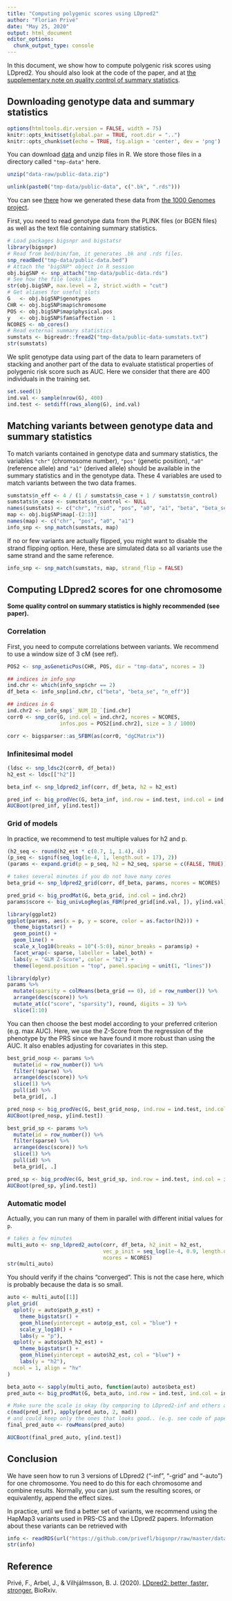 ```yaml
---
title: "Computing polygenic scores using LDpred2"
author: "Florian Privé"
date: "May 25, 2020"
output: html_document
editor_options: 
  chunk_output_type: console
---
```


In this document, we show how to compute polygenic risk scores using LDpred2.
You should also look at the code of the paper, and at [the supplementary note on quality control of summary statistics](https://github.com/privefl/paper-ldpred2/blob/master/paper/paper-ldpred2-supp.pdf).

## Downloading genotype data and summary statistics

```r
options(htmltools.dir.version = FALSE, width = 75)
knitr::opts_knit$set(global.par = TRUE, root.dir = "..")
knitr::opts_chunk$set(echo = TRUE, fig.align = 'center', dev = 'png')
```

You can download [data](https://github.com/privefl/bigsnpr/raw/master/data-raw/public-data.zip) and unzip files in R. We store those files in a directory called `"tmp-data"` here.

```r
unzip("data-raw/public-data.zip")
```

```r
unlink(paste0("tmp-data/public-data", c(".bk", ".rds")))
```

You can see [there](https://github.com/privefl/bigsnpr/blob/master/data-raw/public-data.R) how we generated these data from [the 1000 Genomes project](https://www.nature.com/articles/nature15393).

First, you need to read genotype data from the PLINK files (or BGEN files) as well as the text file containing summary statistics.

```r
# Load packages bigsnpr and bigstatsr
library(bigsnpr)
# Read from bed/bim/fam, it generates .bk and .rds files.
snp_readBed("tmp-data/public-data.bed")
# Attach the "bigSNP" object in R session
obj.bigSNP <- snp_attach("tmp-data/public-data.rds")
# See how the file looks like
str(obj.bigSNP, max.level = 2, strict.width = "cut")
# Get aliases for useful slots
G   <- obj.bigSNP$genotypes
CHR <- obj.bigSNP$map$chromosome
POS <- obj.bigSNP$map$physical.pos
y   <- obj.bigSNP$fam$affection - 1
NCORES <- nb_cores()
# Read external summary statistics
sumstats <- bigreadr::fread2("tmp-data/public-data-sumstats.txt")
str(sumstats)
```

We split genotype data using part of the data to learn parameters of stacking and another part of the data to evaluate statistical properties of polygenic risk score such as AUC. Here we consider that there are 400 individuals in the training set.

```r
set.seed(1)
ind.val <- sample(nrow(G), 400)
ind.test <- setdiff(rows_along(G), ind.val)
```

## Matching variants between genotype data and summary statistics 

To match variants contained in genotype data and summary statistics, the variables `"chr"` (chromosome number), `"pos"` (genetic position), `"a0"` (reference allele) and `"a1"` (derived allele) should be available in the summary statistics and in the genotype data. These 4 variables are used to match variants between the two data frames.

```r
sumstats$n_eff <- 4 / (1 / sumstats$n_case + 1 / sumstats$n_control)
sumstats$n_case <- sumstats$n_control <- NULL
names(sumstats) <- c("chr", "rsid", "pos", "a0", "a1", "beta", "beta_se", "p", "n_eff")
map <- obj.bigSNP$map[-(2:3)]
names(map) <- c("chr", "pos", "a0", "a1")
info_snp <- snp_match(sumstats, map)
```

If no or few variants are actually flipped, you might want to disable the strand flipping option. Here, these are simulated data so all variants use the same strand and the same reference.

```r
info_snp <- snp_match(sumstats, map, strand_flip = FALSE)
```

## Computing LDpred2 scores for one chromosome

**Some quality control on summary statistics is highly recommended (see paper).**

### Correlation

First, you need to compute correlations between variants.
We recommend to use a window size of 3 cM (see ref).

```r
POS2 <- snp_asGeneticPos(CHR, POS, dir = "tmp-data", ncores = 3)
```

```r
## indices in info_snp
ind.chr <- which(info_snp$chr == 2)         
df_beta <- info_snp[ind.chr, c("beta", "beta_se", "n_eff")]
```

```r
## indices in G
ind.chr2 <- info_snp$`_NUM_ID_`[ind.chr]    
corr0 <- snp_cor(G, ind.col = ind.chr2, ncores = NCORES, 
                 infos.pos = POS2[ind.chr2], size = 3 / 1000)
```

```r
corr <- bigsparser::as_SFBM(as(corr0, "dgCMatrix"))
```

### Infinitesimal model

```r
(ldsc <- snp_ldsc2(corr0, df_beta))
h2_est <- ldsc[["h2"]]
```

```r
beta_inf <- snp_ldpred2_inf(corr, df_beta, h2 = h2_est)
```


```r
pred_inf <- big_prodVec(G, beta_inf, ind.row = ind.test, ind.col = ind.chr2)
AUCBoot(pred_inf, y[ind.test])
```

### Grid of models

In practice, we recommend to test multiple values for h2 and p. 

```r
(h2_seq <- round(h2_est * c(0.7, 1, 1.4), 4))
(p_seq <- signif(seq_log(1e-4, 1, length.out = 17), 2))
(params <- expand.grid(p = p_seq, h2 = h2_seq, sparse = c(FALSE, TRUE)))
```

```r
# takes several minutes if you do not have many cores
beta_grid <- snp_ldpred2_grid(corr, df_beta, params, ncores = NCORES)
```

```r
pred_grid <- big_prodMat(G, beta_grid, ind.col = ind.chr2)
params$score <- big_univLogReg(as_FBM(pred_grid[ind.val, ]), y[ind.val])$score
```

```r
library(ggplot2)
ggplot(params, aes(x = p, y = score, color = as.factor(h2))) +
  theme_bigstatsr() +
  geom_point() +
  geom_line() +
  scale_x_log10(breaks = 10^(-5:0), minor_breaks = params$p) +
  facet_wrap(~ sparse, labeller = label_both) +
  labs(y = "GLM Z-Score", color = "h2") +
  theme(legend.position = "top", panel.spacing = unit(1, "lines"))
```

```r
library(dplyr)
params %>%
  mutate(sparsity = colMeans(beta_grid == 0), id = row_number()) %>%
  arrange(desc(score)) %>%
  mutate_at(c("score", "sparsity"), round, digits = 3) %>%
  slice(1:10)
```

You can then choose the best model according to your preferred criterion (e.g. max AUC). Here, we use the Z-Score from the regression of the phenotype by the PRS since we have found it more robust than using the AUC. It also enables adjusting for covariates in this step.

```r
best_grid_nosp <- params %>%
  mutate(id = row_number()) %>%
  filter(!sparse) %>% 
  arrange(desc(score)) %>%
  slice(1) %>%
  pull(id) %>% 
  beta_grid[, .]

pred_nosp <- big_prodVec(G, best_grid_nosp, ind.row = ind.test, ind.col = ind.chr2)
AUCBoot(pred_nosp, y[ind.test])
```


```r
best_grid_sp <- params %>%
  mutate(id = row_number()) %>%
  filter(sparse) %>% 
  arrange(desc(score)) %>%
  slice(1) %>%
  pull(id) %>% 
  beta_grid[, .]

pred_sp <- big_prodVec(G, best_grid_sp, ind.row = ind.test, ind.col = ind.chr2)
AUCBoot(pred_sp, y[ind.test])
```

### Automatic model

Actually, you can run many of them in parallel with different initial values for `p`.

```r
# takes a few minutes
multi_auto <- snp_ldpred2_auto(corr, df_beta, h2_init = h2_est,
                               vec_p_init = seq_log(1e-4, 0.9, length.out = NCORES),
                               ncores = NCORES)
str(multi_auto)
```

You should verify if the chains "converged".
This is not the case here, which is probably because the data is so small.

```r
auto <- multi_auto[[1]]
plot_grid(
  qplot(y = auto$path_p_est) + 
    theme_bigstatsr() + 
    geom_hline(yintercept = auto$p_est, col = "blue") +
    scale_y_log10() +
    labs(y = "p"),
  qplot(y = auto$path_h2_est) + 
    theme_bigstatsr() + 
    geom_hline(yintercept = auto$h2_est, col = "blue") +
    labs(y = "h2"),
  ncol = 1, align = "hv"
)
```

```r
beta_auto <- sapply(multi_auto, function(auto) auto$beta_est)
pred_auto <- big_prodMat(G, beta_auto, ind.row = ind.test, ind.col = ind.chr2)
```

```r
# Make sure the scale is okay (by comparing to LDpred2-inf and others auto)
c(mad(pred_inf), apply(pred_auto, 2, mad))
# and could keep only the ones that looks good.. (e.g. see code of paper)
final_pred_auto <- rowMeans(pred_auto)
```

```r
AUCBoot(final_pred_auto, y[ind.test])
```

## Conclusion

We have seen how to run 3 versions of LDpred2 ("-inf", "-grid" and "-auto") for one chromosome.
You need to do this for each chromosome and combine results.
Normally, you can just sum the resulting scores, or equivalently, append the effect sizes.

In practice, until we find a better set of variants, we recommend using the HapMap3 variants used in PRS-CS and the LDpred2 papers.
Information about these variants can be retrieved with

```r
info <- readRDS(url("https://github.com/privefl/bigsnpr/raw/master/data-raw/hm3_variants.rds"))
str(info)
```

## Reference

Privé, F., Arbel, J., & Vilhjálmsson, B. J. (2020). [LDpred2: better, faster, stronger.](https://doi.org/10.1101/2020.04.28.066720) BioRxiv.
